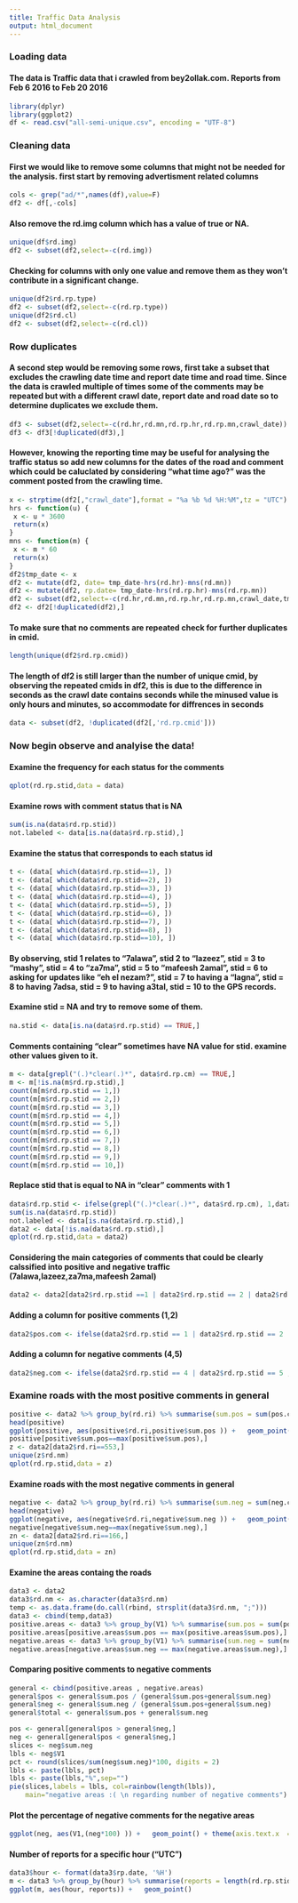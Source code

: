 ```yaml
---
title: Traffic Data Analysis
output: html_document
---
```



### Loading data
#### The data is Traffic data that i crawled from bey2ollak.com. Reports from Feb 6 2016 to Feb 20 2016
```r
library(dplyr)
library(ggplot2)
df <- read.csv("all-semi-unique.csv", encoding = "UTF-8")

```

### Cleaning data
#### First we would like to remove some columns that might not be needed for the analysis. first start by removing advertisment related columns
```r
cols <- grep("ad/*",names(df),value=F)
df2 <- df[,-cols]
```

#### Also remove the rd.img column which has a value of true or NA.
```r
unique(df$rd.img)
df2 <- subset(df2,select=-c(rd.img))
```

#### Checking for columns with only one value and remove them as they won't contribute in a significant change.
```r
unique(df2$rd.rp.type)
df2 <- subset(df2,select=-c(rd.rp.type))
unique(df2$rd.cl)
df2 <- subset(df2,select=-c(rd.cl))
```


### Row duplicates
#### A second step would be removing some rows, first take a subset that excludes the crawling date time and report date time and road time. Since the data is crawled multiple of times some of the comments may be repeated but with a different crawl date, report date and road date so to determine duplicates we exclude them.
```r
df3 <- subset(df2,select=-c(rd.hr,rd.mn,rd.rp.hr,rd.rp.mn,crawl_date))
df3 <- df3[!duplicated(df3),]
```

#### However, knowing the reporting time may be useful for analysing the traffic status so add new columns for the dates of the road and comment which could be caluclated by considering "what time ago?" was the comment posted from the crawling time.
```r
x <- strptime(df2[,"crawl_date"],format = "%a %b %d %H:%M",tz = "UTC")
hrs <- function(u) {
 x <- u * 3600
 return(x)
}
mns <- function(m) {
 x <- m * 60
 return(x)
}
df2$tmp_date <- x
df2 <- mutate(df2, date= tmp_date-hrs(rd.hr)-mns(rd.mn))
df2 <- mutate(df2, rp.date= tmp_date-hrs(rd.rp.hr)-mns(rd.rp.mn))
df2 <- subset(df2,select=-c(rd.hr,rd.mn,rd.rp.hr,rd.rp.mn,crawl_date,tmp_date))
df2 <- df2[!duplicated(df2),]
```

#### To make sure that no comments are repeated check for further duplicates in cmid.
```r
length(unique(df2$rd.rp.cmid))
```

#### The length of df2 is still larger than the number of unique cmid, by observing the repeated cmids in df2, this is due to the difference in seconds as the crawl date contains seconds while the minused value is only hours and minutes, so accommodate for diffrences in seconds
```r
data <- subset(df2, !duplicated(df2[,'rd.rp.cmid']))
```

### Now begin observe and analyise the data!
#### Examine the frequency for each status for the comments 
```r
qplot(rd.rp.stid,data = data)
```

#### Examine rows with comment status that is NA
```r
sum(is.na(data$rd.rp.stid))
not.labeled <- data[is.na(data$rd.rp.stid),]
```

#### Examine the status  that corresponds to each status id
```r
t <- (data[ which(data$rd.rp.stid==1), ])
t <- (data[ which(data$rd.rp.stid==2), ])
t <- (data[ which(data$rd.rp.stid==3), ])
t <- (data[ which(data$rd.rp.stid==4), ])
t <- (data[ which(data$rd.rp.stid==5), ])
t <- (data[ which(data$rd.rp.stid==6), ])
t <- (data[ which(data$rd.rp.stid==7), ])
t <- (data[ which(data$rd.rp.stid==8), ])
t <- (data[ which(data$rd.rp.stid==10), ])
```

#### By observing, stid 1 relates to "7alawa", stid 2 to "lazeez", stid = 3 to "mashy", stid = 4 to "za7ma", stid = 5 to "mafeesh 2amal", stid = 6 to asking for updates like "eh el nezam?", stid = 7 to having a "lagna", stid = 8 to having 7adsa, stid = 9 to having a3tal, stid = 10 to the GPS records. 

#### Examine stid = NA and try to remove some of them.
```r
na.stid <- data[is.na(data$rd.rp.stid) == TRUE,]
```

#### Comments containing "clear" sometimes have NA value for stid. examine other values given to it.
```r
m <- data[grepl("(.)*clear(.)*", data$rd.rp.cm) == TRUE,]
m <- m[!is.na(m$rd.rp.stid),]
count(m[m$rd.rp.stid == 1,])
count(m[m$rd.rp.stid == 2,])
count(m[m$rd.rp.stid == 3,])
count(m[m$rd.rp.stid == 4,])
count(m[m$rd.rp.stid == 5,])
count(m[m$rd.rp.stid == 6,])
count(m[m$rd.rp.stid == 7,])
count(m[m$rd.rp.stid == 8,])
count(m[m$rd.rp.stid == 9,])
count(m[m$rd.rp.stid == 10,])
```

#### Replace stid that is equal to NA in "clear" comments with 1
```r
data$rd.rp.stid <- ifelse(grepl("(.)*clear(.)*", data$rd.rp.cm), 1,data$rd.rp.stid)
sum(is.na(data$rd.rp.stid))
not.labeled <- data[is.na(data$rd.rp.stid),]
data2 <- data[!is.na(data$rd.rp.stid),]
qplot(rd.rp.stid,data = data2)
```

#### Considering the main categories of comments that could be clearly calssified into positive and negative traffic (7alawa,lazeez,za7ma,mafeesh 2amal)
```r
data2 <- data2[data2$rd.rp.stid ==1 | data2$rd.rp.stid == 2 | data2$rd.rp.stid == 4 | data2$rd.rp.stid == 5, ]
```

#### Adding a column for positive comments (1,2)
```r
data2$pos.com <- ifelse(data2$rd.rp.stid == 1 | data2$rd.rp.stid == 2  , 1,0)
```

#### Adding a column for negative comments (4,5)
```r
data2$neg.com <- ifelse(data2$rd.rp.stid == 4 | data2$rd.rp.stid == 5 , 1,0)
```

### Examine roads with the most positive comments in general
```r
positive <- data2 %>% group_by(rd.ri) %>% summarise(sum.pos = sum(pos.com))
head(positive)
ggplot(positive, aes(positive$rd.ri,positive$sum.pos )) +   geom_point()+ scale_x_continuous(breaks = round(seq(min(positive$rd.ri), max(positive$rd.ri), by = 100),1))
positive[positive$sum.pos==max(positive$sum.pos),]
z <- data2[data2$rd.ri==553,]
unique(z$rd.nm)
qplot(rd.rp.stid,data = z)
```

#### Examine roads with the most negative comments in general
```r
negative <- data2 %>% group_by(rd.ri) %>% summarise(sum.neg = sum(neg.com))
head(negative)
ggplot(negative, aes(negative$rd.ri,negative$sum.neg )) +   geom_point()+ scale_x_continuous(breaks = round(seq(min(negative$rd.ri), max(negative$rd.ri), by = 100),1))
negative[negative$sum.neg==max(negative$sum.neg),]
zn <- data2[data2$rd.ri==166,]
unique(zn$rd.nm)
qplot(rd.rp.stid,data = zn)
```


#### Examine the areas containg the roads
```r
data3 <- data2
data3$rd.nm <- as.character(data3$rd.nm)
temp <- as.data.frame(do.call(rbind, strsplit(data3$rd.nm, ";")))
data3 <- cbind(temp,data3)
positive.areas <- data3 %>% group_by(V1) %>% summarise(sum.pos = sum(pos.com))
positive.areas[positive.areas$sum.pos == max(positive.areas$sum.pos),]
negative.areas <- data3 %>% group_by(V1) %>% summarise(sum.neg = sum(neg.com))
negative.areas[negative.areas$sum.neg == max(negative.areas$sum.neg),]

```


#### Comparing positive comments to negative comments
```r
general <- cbind(positive.areas , negative.areas)
general$pos <- general$sum.pos / (general$sum.pos+general$sum.neg)
general$neg <- general$sum.neg / (general$sum.pos+general$sum.neg)
general$total <- general$sum.pos + general$sum.neg

pos <- general[general$pos > general$neg,]
neg <- general[general$pos < general$neg,]
slices <- neg$sum.neg
lbls <- neg$V1
pct <- round(slices/sum(neg$sum.neg)*100, digits = 2)
lbls <- paste(lbls, pct) 
lbls <- paste(lbls,"%",sep="") 
pie(slices,labels = lbls, col=rainbow(length(lbls)),
  	main="negative areas :( \n regarding number of negative comments")

```

#### Plot the percentage of negative comments for the negative areas
```r
ggplot(neg, aes(V1,(neg*100) )) +   geom_point() + theme(axis.text.x  = element_text(angle=90, vjust=0.5))

```

#### Number of reports for a specific hour ("UTC")
```r
data3$hour <- format(data3$rp.date, '%H')
m <- data3 %>% group_by(hour) %>% summarise(reports = length(rd.rp.stid))
ggplot(m, aes(hour, reports)) +   geom_point() 
```

